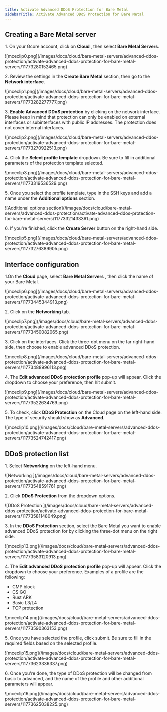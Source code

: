 ---
title: Activate Advanced DDoS Protection for Bare Metal
sidebarTitle: Activate Advanced DDoS Protection for Bare Metal
---

## Creating a Bare Metal server

1\. On your Gcore account, click on **Cloud** , then select **Bare Metal Servers**.


<Frame>![mceclip0.png](/images/docs/cloud/bare-metal-servers/advanced-ddos-protection/activate-advanced-ddos-protection-for-bare-metal-servers/11773280152465.png)</Frame>



2\. Review the settings in the **Create Bare Metal** section, then go to the **Network interface**.


<Frame>![mceclip1.png](/images/docs/cloud/bare-metal-servers/advanced-ddos-protection/activate-advanced-ddos-protection-for-bare-metal-servers/11773282277777.png)</Frame>



3\. **Enable Advanced DDoS protection** by clicking on the network interface. Please keep in mind that protection can only be enabled on external interfaces or subinterfaces with public IP addresses. The protection does not cover internal interfaces.


<Frame>![mceclip2.png](/images/docs/cloud/bare-metal-servers/advanced-ddos-protection/activate-advanced-ddos-protection-for-bare-metal-servers/11773270922513.png)</Frame>



4\. Click the **Select profile template** dropdown. Be sure to fill in additional parameters of the protection template selected.


<Frame>![mceclip3.png](/images/docs/cloud/bare-metal-servers/advanced-ddos-protection/activate-advanced-ddos-protection-for-bare-metal-servers/11773319536529.png)</Frame>



5\. Once you select the profile template, type in the SSH keys and add a name under the **Additional options** section.


<Frame>![Additional options section](/images/docs/cloud/bare-metal-servers/advanced-ddos-protection/activate-advanced-ddos-protection-for-bare-metal-servers/11773321433361.png)</Frame>



6\. If you're finished, click the **Create Server** button on the right-hand side.


<Frame>![mceclip5.png](/images/docs/cloud/bare-metal-servers/advanced-ddos-protection/activate-advanced-ddos-protection-for-bare-metal-servers/11773276389905.png)</Frame>



## Interface configuration

1.On the **Cloud** page, select **Bare Metal Servers** , then click the name of your Bare Metal.


<Frame>![mceclip6.png](/images/docs/cloud/bare-metal-servers/advanced-ddos-protection/activate-advanced-ddos-protection-for-bare-metal-servers/11773445344913.png)</Frame>



2\. Click on the **Networking** tab.


<Frame>![mceclip7.png](/images/docs/cloud/bare-metal-servers/advanced-ddos-protection/activate-advanced-ddos-protection-for-bare-metal-servers/11773450082065.png)</Frame>



3\. Click on the interfaces. Click the three-dot menu on the far right-hand side, then choose to enable advanced DDoS protection.


<Frame>![mceclip8.png](/images/docs/cloud/bare-metal-servers/advanced-ddos-protection/activate-advanced-ddos-protection-for-bare-metal-servers/11773488996113.png)</Frame>



4\. The **Edit advanced DDoS protection profile** pop-up will appear. Click the dropdown to choose your preference, then hit submit.


<Frame>![mceclip9.png](/images/docs/cloud/bare-metal-servers/advanced-ddos-protection/activate-advanced-ddos-protection-for-bare-metal-servers/11773522634769.png)</Frame>



5\. To check, click **DDoS Protection** on the Cloud page on the left-hand side. The type of security should show as **Advanced**.


<Frame>![mceclip10.png](/images/docs/cloud/bare-metal-servers/advanced-ddos-protection/activate-advanced-ddos-protection-for-bare-metal-servers/11773524742417.png)</Frame>



## DDoS protection list

1\. Select **Networking** on the left-hand menu.


<Frame>![Networking ](/images/docs/cloud/bare-metal-servers/advanced-ddos-protection/activate-advanced-ddos-protection-for-bare-metal-servers/11773548591761.png)</Frame>



2\. Click **DDoS Protection** from the dropdown options.


<Frame>![DDoS Protection ](/images/docs/cloud/bare-metal-servers/advanced-ddos-protection/activate-advanced-ddos-protection-for-bare-metal-servers/11773581148049.png)</Frame>



3\. In the **DDoS Protection** section, select the Bare Metal you want to enable advanced DDoS protection for by clicking the three-dot menu on the right side.


<Frame>![mceclip13.png](/images/docs/cloud/bare-metal-servers/advanced-ddos-protection/activate-advanced-ddos-protection-for-bare-metal-servers/11773583120913.png)</Frame>



4\. The **Edit advanced DDoS protection profile** pop-up will appear. Click the dropdown to choose your preference. Examples of a profile are the following:

  * CMP block
  * CS:GO
  * Rust ARK
  * Basic L3/L4
  * TCP protection


<Frame>![mceclip14.png](/images/docs/cloud/bare-metal-servers/advanced-ddos-protection/activate-advanced-ddos-protection-for-bare-metal-servers/11773590363153.png)</Frame>



5\. Once you have selected the profile, click submit. Be sure to fill in the required fields based on the selected profile.


<Frame>![mceclip15.png](/images/docs/cloud/bare-metal-servers/advanced-ddos-protection/activate-advanced-ddos-protection-for-bare-metal-servers/11773623336337.png)</Frame>



6\. Once you're done, the type of DDoS protection will be changed from basic to advanced, and the name of the profile and other additional parameters will appear.


<Frame>![mceclip16.png](/images/docs/cloud/bare-metal-servers/advanced-ddos-protection/activate-advanced-ddos-protection-for-bare-metal-servers/11773625038225.png)</Frame>